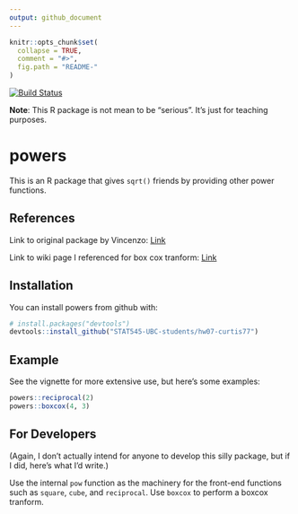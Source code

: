 ```yaml
---
output: github_document
---
```


<!-- README.md is generated from README.Rmd. Please edit that file -->

```r
knitr::opts_chunk$set(
  collapse = TRUE,
  comment = "#>",
  fig.path = "README-"
)
```

[![Build Status](https://travis-ci.org/vincenzocoia/powers.svg?branch=master)](https://travis-ci.org/vincenzocoia/powers)

__Note__: This R package is not mean to be "serious". It's just for teaching purposes. 

# powers

This is an R package that gives `sqrt()` friends by providing other power functions.

## References
Link to original package by Vincenzo: [Link](https://github.com/vincenzocoia/powers)

Link to wiki page I referenced for box cox tranform:  [Link](https://en.wikipedia.org/wiki/Power_transform#Box%E2%80%93Cox_transformation)

## Installation

You can install powers from github with:

```r
# install.packages("devtools")
devtools::install_github("STAT545-UBC-students/hw07-curtis77")
```

## Example

See the vignette for more extensive use, but here's some examples:

```r
powers::reciprocal(2)
powers::boxcox(4, 3)
```

## For Developers

(Again, I don't actually intend for anyone to develop this silly package, but if I did, here's what I'd write.)

Use the internal `pow` function as the machinery for the front-end functions such as `square`, `cube`, and `reciprocal`. Use `boxcox` to perform a boxcox tranform.
